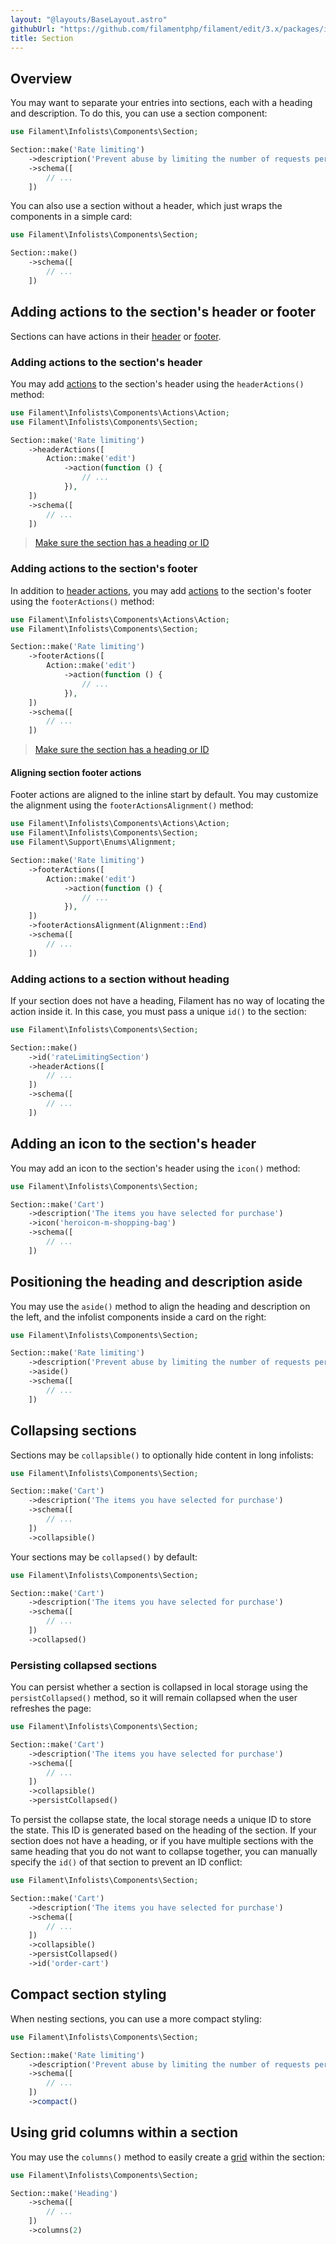 ```yaml
---
layout: "@layouts/BaseLayout.astro"
githubUrl: "https://github.com/filamentphp/filament/edit/3.x/packages/infolists/docs/04-layout/05-section.md"
title: Section
---
```


## Overview

You may want to separate your entries into sections, each with a heading and description. To do this, you can use a section component:

```php
use Filament\Infolists\Components\Section;

Section::make('Rate limiting')
    ->description('Prevent abuse by limiting the number of requests per period')
    ->schema([
        // ...
    ])
```

<AutoScreenshot name="infolists/layout/section/simple" alt="Section" version="3.x" />

You can also use a section without a header, which just wraps the components in a simple card:

```php
use Filament\Infolists\Components\Section;

Section::make()
    ->schema([
        // ...
    ])
```

<AutoScreenshot name="infolists/layout/section/without-header" alt="Section without header" version="3.x" />

## Adding actions to the section's header or footer

Sections can have actions in their [header](#adding-actions-to-the-sections-header) or [footer](#adding-actions-to-the-sections-footer).

### Adding actions to the section's header

You may add [actions](../actions) to the section's header using the `headerActions()` method:

```php
use Filament\Infolists\Components\Actions\Action;
use Filament\Infolists\Components\Section;

Section::make('Rate limiting')
    ->headerActions([
        Action::make('edit')
            ->action(function () {
                // ...
            }),
    ])
    ->schema([
        // ...
    ])
```

<AutoScreenshot name="infolists/layout/section/header/actions" alt="Section with header actions" version="3.x" />

> [Make sure the section has a heading or ID](#adding-actions-to-a-section-without-heading)

### Adding actions to the section's footer

In addition to [header actions](#adding-an-icon-to-the-sections-header), you may add [actions](../actions) to the section's footer using the `footerActions()` method:

```php
use Filament\Infolists\Components\Actions\Action;
use Filament\Infolists\Components\Section;

Section::make('Rate limiting')
    ->footerActions([
        Action::make('edit')
            ->action(function () {
                // ...
            }),
    ])
    ->schema([
        // ...
    ])
```

<AutoScreenshot name="infolists/layout/section/footer/actions" alt="Section with footer actions" version="3.x" />

> [Make sure the section has a heading or ID](#adding-actions-to-a-section-without-heading)

#### Aligning section footer actions

Footer actions are aligned to the inline start by default. You may customize the alignment using the `footerActionsAlignment()` method:

```php
use Filament\Infolists\Components\Actions\Action;
use Filament\Infolists\Components\Section;
use Filament\Support\Enums\Alignment;

Section::make('Rate limiting')
    ->footerActions([
        Action::make('edit')
            ->action(function () {
                // ...
            }),
    ])
    ->footerActionsAlignment(Alignment::End)
    ->schema([
        // ...
    ])
```

### Adding actions to a section without heading

If your section does not have a heading, Filament has no way of locating the action inside it. In this case, you must pass a unique `id()` to the section:

```php
use Filament\Infolists\Components\Section;

Section::make()
    ->id('rateLimitingSection')
    ->headerActions([
        // ...
    ])
    ->schema([
        // ...
    ])
```

## Adding an icon to the section's header

You may add an icon to the section's header using the `icon()` method:

```php
use Filament\Infolists\Components\Section;

Section::make('Cart')
    ->description('The items you have selected for purchase')
    ->icon('heroicon-m-shopping-bag')
    ->schema([
        // ...
    ])
```

<AutoScreenshot name="infolists/layout/section/icons" alt="Section with icon" version="3.x" />

## Positioning the heading and description aside

You may use the `aside()` method to align the heading and description on the left, and the infolist components inside a card on the right:

```php
use Filament\Infolists\Components\Section;

Section::make('Rate limiting')
    ->description('Prevent abuse by limiting the number of requests per period')
    ->aside()
    ->schema([
        // ...
    ])
```

<AutoScreenshot name="infolists/layout/section/aside" alt="Section with heading and description aside" version="3.x" />

## Collapsing sections

Sections may be `collapsible()` to optionally hide content in long infolists:

```php
use Filament\Infolists\Components\Section;

Section::make('Cart')
    ->description('The items you have selected for purchase')
    ->schema([
        // ...
    ])
    ->collapsible()
```

Your sections may be `collapsed()` by default:

```php
use Filament\Infolists\Components\Section;

Section::make('Cart')
    ->description('The items you have selected for purchase')
    ->schema([
        // ...
    ])
    ->collapsed()
```

<AutoScreenshot name="infolists/layout/section/collapsed" alt="Collapsed section" version="3.x" />

### Persisting collapsed sections

You can persist whether a section is collapsed in local storage using the `persistCollapsed()` method, so it will remain collapsed when the user refreshes the page:

```php
use Filament\Infolists\Components\Section;

Section::make('Cart')
    ->description('The items you have selected for purchase')
    ->schema([
        // ...
    ])
    ->collapsible()
    ->persistCollapsed()
```

To persist the collapse state, the local storage needs a unique ID to store the state. This ID is generated based on the heading of the section. If your section does not have a heading, or if you have multiple sections with the same heading that you do not want to collapse together, you can manually specify the `id()` of that section to prevent an ID conflict:

```php
use Filament\Infolists\Components\Section;

Section::make('Cart')
    ->description('The items you have selected for purchase')
    ->schema([
        // ...
    ])
    ->collapsible()
    ->persistCollapsed()
    ->id('order-cart')
```

## Compact section styling

When nesting sections, you can use a more compact styling:

```php
use Filament\Infolists\Components\Section;

Section::make('Rate limiting')
    ->description('Prevent abuse by limiting the number of requests per period')
    ->schema([
        // ...
    ])
    ->compact()
```

<AutoScreenshot name="infolists/layout/section/compact" alt="Compact section" version="3.x" />

## Using grid columns within a section

You may use the `columns()` method to easily create a [grid](grid) within the section:

```php
use Filament\Infolists\Components\Section;

Section::make('Heading')
    ->schema([
        // ...
    ])
    ->columns(2)
```
